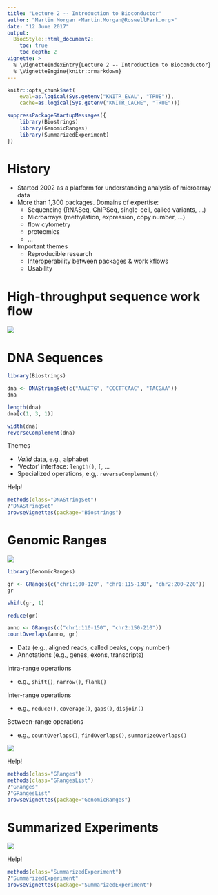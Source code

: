 ```yaml
---
title: "Lecture 2 -- Introduction to Bioconductor"
author: "Martin Morgan <Martin.Morgan@RoswellPark.org>"
date: "12 June 2017"
output:
  BiocStyle::html_document2:
    toc: true
    toc_depth: 2
vignette: >
  % \VignetteIndexEntry{Lecture 2 -- Introduction to Bioconductor}
  % \VignetteEngine{knitr::rmarkdown}
---
```


```r
knitr::opts_chunk$set(
    eval=as.logical(Sys.getenv("KNITR_EVAL", "TRUE")),
    cache=as.logical(Sys.getenv("KNITR_CACHE", "TRUE")))
```

```r
suppressPackageStartupMessages({
    library(Biostrings)
    library(GenomicRanges)
    library(SummarizedExperiment)
})
```

# History

- Started 2002 as a platform for understanding analysis of microarray
  data
- More than 1,300 packages. Domains of expertise:
    - Sequencing (RNASeq, ChIPSeq, single-cell, called variants, ...)
    - Microarrays (methylation, expression, copy number, ...)
    - flow cytometry
    - proteomics
    - ...
- Important themes
    - Reproducible research
    - Interoperability between packages & work kflows
    - Usability

# High-throughput sequence work flow

![](lecture-02-figures/SequencingEcosystem.png)

# DNA Sequences

```r
library(Biostrings)

dna <- DNAStringSet(c("AAACTG", "CCCTTCAAC", "TACGAA"))
dna

length(dna)
dna[c(1, 3, 1)]

width(dna)
reverseComplement(dna)
```

Themes

- _Valid_ data, e.g., alphabet
- 'Vector' interface: `length()`, `[`, ...
- Specialized operations, e.g,. `reverseComplement()`

Help!

```r
methods(class="DNAStringSet")
?"DNAStringSet"
browseVignettes(package="Biostrings")
```

# Genomic Ranges

![](lecture-02-figures/GRanges.png)

```r
library(GenomicRanges)

gr <- GRanges(c("chr1:100-120", "chr1:115-130", "chr2:200-220"))
gr

shift(gr, 1)

reduce(gr)

anno <- GRanges(c("chr1:110-150", "chr2:150-210"))
countOverlaps(anno, gr)
```

- Data (e.g., aligned reads, called peaks, copy number)
- Annotations (e.g., genes, exons, transcripts)

Intra-range operations

- e.g., `shift()`, `narrow()`, `flank()`

Inter-range operations

- e.g., `reduce()`, `coverage()`, `gaps()`, `disjoin()`

Between-range operations

- e.g., `countOverlaps()`, `findOverlaps()`, `summarizeOverlaps()`

![](lecture-02-figures/GRangesList.png)

Help!


```r
methods(class="GRanges")
methods(class="GRangesList")
?"GRanges"
?"GRangesList"
browseVignettes(package="GenomicRanges")
```

# Summarized Experiments

![](lecture-02-figures/SummarizedExperiment.png)

Help!

```r
methods(class="SummarizedExperiment")
?"SummarizedExperiment"
browseVignettes(package="SummarizedExperiment")
```
